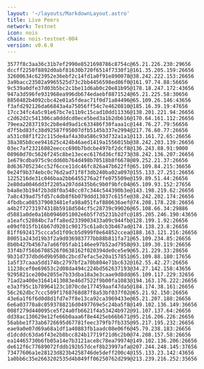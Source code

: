 ```yaml
---
layout: '~/layouts/MarkdownLayout.astro'
title: Live Peers
network: Testnet
icon: nois
chain: nois-testnet-004
version: v0.6.0
---
```

```
3577f8c3aa36c31b7ef2990e8521698786c8754c@65.21.226.230:29656
dccff2250f8892d0abf81630b720f6514f7330f1@161.35.205.159:26656
32600634c623952e36ebf2c14fd1a0f91e890078@38.242.222.153:26656
3a9bacc23502a9965525d73c2bb4456598ed86f0@161.97.74.88:56656
9c539a0dfe37d03b5bc2c1be11d6ab0c20e81b95@178.18.247.172:43656
947a3d596fe931968ea996db674edaebf8871524@65.21.225.58:30656
8850482b4092cbc42e01a5fdeac71f0d71a84496@65.109.26.146:43656
f3afd292126da66843a4a75056ff54c7e4620810@185.16.39.19:47656
17cc34fc4a5c91e67bc7e11b9c15cad10dd11336@138.201.221.94:26656
c2d62d2c541306ca0dddcd0ece5bed3a1b2db616@170.64.161.112:26656
79eea22837193c2b8e4d9ad1c633486f30faaa1c@144.76.27.79:56656
d7f5bd83fc38d92587f95007dfb5145b337e2994@217.76.60.77:26656
a531c08f1f22c115de4af4a30a586c93d732a1a1@113.161.72.65:26656
38a385b8cee941625c424b46aed1419a1556015b@38.242.203.139:26656
03ec7af23216082eeccc690b7bdcbe497bf2dcf8@136.243.88.91:9000
08960d70c5626f245c8be13ecec6176d36cf8273@38.242.136.207:26656
1e679cdba975c9cdd60b764d498b70518b8f6678@89.252.21.37:26656
8d636705234cc52f6cce11dc46fc826a47b622ff@65.109.84.215:36656
0e24f9b374ebc0c76d2ad71f8f3db240ba02a097@155.133.27.251:26656
1225216de31c046baa2bb6455276a2ffe075509e@159.89.51.44:26656
2e80da0046dd3f2205a207dd435b6c9b0f9bfc04@65.109.93.152:27656
b4a8e3b194f2b3d8f0a548cc07c344c544390b3e@143.198.219.62:26656
7a8c439ad75fd57c4db8f6b079ddd13037c615fe@38.242.202.174:26656
4fbdbca085379003481efa98a051faf880636aef@74.208.178.228:26656
a4b2f72731974318b5918d504cf5c28739c99026@65.108.66.34:29886
d5881a0de0a16b0946051002e6b5f7d5231b2dfc@185.205.246.190:43656
a1eafc52084bc7affa8ed2339003433a09c944fb@128.199.1.92:26656
e09df015fb16b67d9201c90175c61a8cb3b467ad@174.138.23.8:26656
81ff6924175ccca5d1f09cb5d999f0e64852ccea@188.163.121.216:26656
80051a243d19b3f2a9d036983777bb88b811fa71@65.109.234.85:26656
8b0b427b4567a7a66f05fab1146ee97b52ad7958@93.189.30.119:26656
33f4b7f56b6708526f0638162f020394de0ce5e9@65.21.229.33:28656
9b31d737dbd6d9b9580c2bcd7efac5e20a157851@65.109.88.180:17656
1a5f37caaa5dd174bc2797bf2a70b804e71bc632@162.55.42.27:26656
11238cef0e69653c2d08da494c224bd562637193@34.27.142.158:43656
9295821ce200e2055e7b33dba18a3e3caae9d8dd@65.109.117.229:32656
71ad2a400e31641413083e46d7522f9b00fa1083@194.163.176.222:26656
e3a3f95c1b78964123c1070cde177459aaf47da5@184.174.38.161:26656
56c262dbc7ccc509f1768768d87f8a53bf037f02@65.21.92.150:26656
43e6a1f6f6d0d8d1fd7e7f8e13ca92ca3969433e@65.21.207.188:26656
6e6a03770a8c0593788216d0497769e5c24ba5f8@149.102.136.149:36656
008f279d440095ce5f24a0fb6621f4a53424b972@91.107.137.64:26656
dd38ac130629e12fe66b0aaa6f8e4425eb66b671@95.216.206.226:26656
56abbe1f73ab6726695d67781feec379fb7fb335@95.217.195.232:26656
eae9a0e07d69a68a1df1a40883fb1aadc08e06f6@45.79.238.183:26656
d1dcddc63da6f43e2b8bcc824b17719f21d6c2b0@74.208.157.58:26656
ea14465730b6fb05a14e7b3121ace8c78ea79974@149.102.136.206:26656
de612f6c77689072fddb192b57dcef8b23997afa@207.244.248.145:37656
73477606a1e28123d823b4258746de5deff200c4@155.133.23.142:43656
1a0bb6c35e2663202535d4b849ff06250762d299@213.239.216.252:35656
```